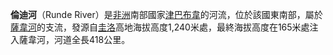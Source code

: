 '''倫迪河'''（Runde River）是[[非洲|非洲]]南部國家[[津巴布韋|津巴布韋]]的河流，位於該國東南部，屬於[[薩韋河|薩韋河]]的支流，發源自[[圭洛|圭洛]]高地海拔高度1,240米處，最終海拔高度在165米處注入薩韋河，河道全長418公里。

{{coord|21|20|S|31|55|E|source:kolossus-plwiki|display=title}}
{{DEFAULTSORT:Runde}}
{{辛巴威河流}}
{{Zimbabwe-stub}}
